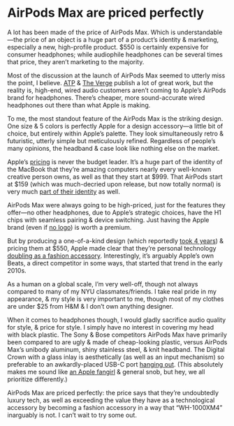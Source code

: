 # AirPods Max are priced perfectly

A lot has been made of the price of AirPods Max. Which is understandable—the price of an object is a huge part of a product’s identity & marketing, especially a new, high-profile product. $550 is certainly expensive for consumer headphones; while audiophile headphones can be several times that price, they aren’t marketing to the majority.

Most of the discussion at the launch of AirPods Max seemed to utterly miss the point, I believe. [ATP](https://atp.fm/408) & [The Verge](https://www.theverge.com/22177494/apple-airpods-max-headphones-review-price-features) publish a lot of great work, but the reality is, high-end, wired audio customers aren’t coming to Apple’s AirPods brand for headphones. There’s cheaper, more sound-accurate wired headphones out there than what Apple is making.

To me, the most standout feature of the AirPods Max is the striking design. One size & 5 colors is perfectly Apple for a design accessory—a little bit of choice, but entirely within Apple’s palette. They look simultaneously retro & futuristic, utterly simple but meticulously refined. Regardless of people’s many opinions, the headband & case look like nothing else on the market.

Apple’s [pricing](https://www.macworld.com/article/3600247/3-rules-to-understand-the-price-of-apple-products.html) is never the budget leader. It’s a huge part of the identity of the MacBook that they’re amazing computers nearly every well-known creative person owns, as well as that they start at $999. That AirPods start at $159 (which was much-decried upon release, but now totally normal) is very much [part of their identity](https://www.urbandictionary.com/define.php?term=i%20can%20t%20hear%20broke) as well.

AirPods Max were always going to be high-priced, just for the features they offer—no other headphones, due to Apple’s strategic choices, have the H1 chips with seamless pairing & device switching. Just having the Apple brand (even if [no logo](https://twitter.com/vladsavov/status/1348827785943347202?s=20)) is worth a premium.

But by producing a one-of-a-kind design (which reportedly [took 4 years](https://9to5mac.com/2020/12/09/airpods-max-development/)) & pricing them at $550, Apple made clear that they’re personal technology [doubling as a fashion accessory](https://www.youtube.com/watch?v=4DLNqACv9Ug). Interestingly, it’s arguably Apple’s own Beats, a direct competitor in some ways, that started that trend in the early 2010s.

As a human on a global scale, I’m very well-off, though not always compared to many of my NYU classmates/friends. I take real pride in my appearance, & my style is very important to me, though most of my clothes are under $25 from H&M & I don’t own anything designer.

When it comes to headphones though, I would gladly sacrifice audio quality for style, & price for style. I simply have no interest in covering my head with black plastic. The Sony & Bose competitors AirPods Max have primarily been compared to are ugly & made of cheap-looking plastic, versus AirPods Max’s unibody aluminum, shiny stainless steel, & knit headband. The Digital Crown with a glass inlay is aesthetically (as well as an input mechanism) so preferable to an awkardly-placed USB-C port [hanging out](https://www.amazon.com/Sony-WH-1000XM4-Canceling-Headphones-phone-call/dp/B0863TXGM3). (This absolutely makes me sound like [an Apple fangirl](https://notebook.eugene.com/2019-09-10_why_i_care_about_apple/) & general snob, but hey, we all prioritize differently.)

AirPods Max are priced perfectly: the price says that they’re undoubtedly luxury tech, as well as exceeding the value they have as a technological accessory by becoming a fashion accessory in a way that “WH-1000XM4” inarguably is not. I can’t wait to try some out.

